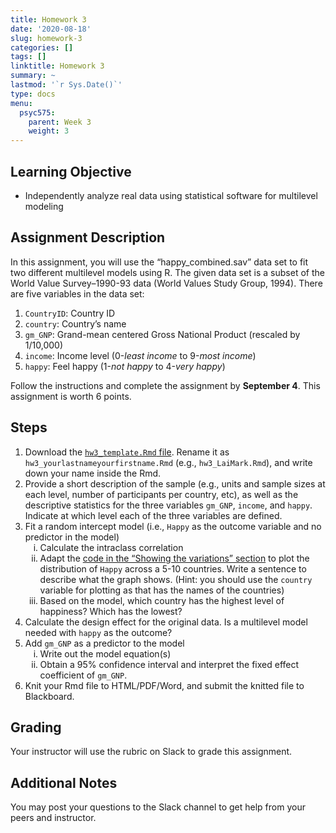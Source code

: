 ```yaml
---
title: Homework 3
date: '2020-08-18'
slug: homework-3
categories: []
tags: []
linktitle: Homework 3
summary: ~
lastmod: '`r Sys.Date()`'
type: docs
menu:
  psyc575:
    parent: Week 3
    weight: 3
---
```


## Learning Objective

- Independently analyze real data using statistical software for multilevel modeling

## Assignment Description 

In this assignment, you will use the "happy_combined.sav" data set to fit two 
different multilevel models using R. The given data set is a subset of the World Value Survey--1990-93 data (World Values Study Group, 1994). There are five variables in the data set:

1. `CountryID`: Country ID
2. `country`: Country's name
3. `gm_GNP`: Grand-mean centered Gross National Product (rescaled by 1/10,000)
4. `income`: Income level (0-_least income_ to 9-_most income_)
5. `happy`: Feel happy (1-_not happy_ to 4-_very happy_)

Follow the instructions and complete the assignment by **September 4**. This assignment is worth 6 points. 

## Steps

1. Download the [`hw3_template.Rmd` file](/hw_templates/hw3_template.Rmd). Rename it as `hw3_yourlastnameyourfirstname.Rmd` (e.g., `hw3_LaiMark.Rmd`), and write down your name inside the Rmd. 
2. Provide a short description of the sample (e.g., units and sample sizes at
each level, number of participants per country, etc), as well as the descriptive statistics for the three variables `gm_GNP`, `income`, and `happy`. Indicate at which level each of the three variables are defined.
3. Fit a random intercept model (i.e., `Happy` as the outcome variable and no
predictor in the model)
    i. Calculate the intraclass correlation
    ii. Adapt the [code in the "Showing the variations" section](../rcode3/#showing-the-variations-across-a-subset-of-schools) to plot the distribution of `Happy` across a 5-10 countries. Write a sentence to describe what the graph shows. (Hint: you should use the `country` variable for plotting as that has the names of the countries)
    iii. Based on the model, which country has the highest level of happiness? Which has the lowest?
<!-- 4. Adapt the [code in the "Simulating Data" section](../rcode3/#simulating-data-based-on-the-random-intercept-model) to simulate a `happy` variable similar to the provided data, but with $\tau^2_0 = 0$. Obtain a similar plot as the one in 3 (ii) for the simulated data, and write a quick paragraph to discuss similarities or differences in the plots.  -->
4. Calculate the design effect for the original data. Is a multilevel model  needed with `happy` as the outcome?
5. Add `gm_GNP` as a predictor to the model
    i. Write out the model equation(s)
    ii. Obtain a 95% confidence interval and interpret the fixed effect coefficient of `gm_GNP`. 
6. Knit your Rmd file to HTML/PDF/Word, and submit the knitted file to Blackboard. 

## Grading 

Your instructor will use the rubric on Slack to grade this assignment. 

## Additional Notes

You may post your questions to the Slack channel to get help from your peers and instructor. 
